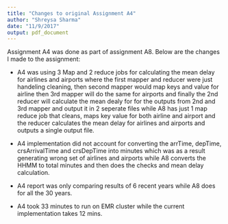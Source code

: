 ```yaml
---
title: "Changes to original Assignment A4"
author: "Shreysa Sharma"
date: "11/9/2017"
output: pdf_document
---
```


Assignment A4 was done as part of assignment A8. Below are the changes I made to the assignment:

* A4 was using 3 Map and 2 reduce jobs for calculating the mean delay for airlines and airports where the first mapper and reducer were just handeling cleaning, then second mapper would map keys and value for airline then 3rd mapper will do the same for airports and finally the 2nd reducer will calculate the mean dealy for for the outputs from 2nd and 3rd mapper and output it in 2 seperate files while A8 has just 1 map reduce job that cleans, maps key value for both airline and airport and the reducer calculates the mean delay for airlines and airports and outputs a single output file.

* A4 implementation did not account for converting the arrTime, depTime, crsArrivalTime and crsDepTime into minutes which was as a result generating wrong set of airlines and airports while A8 converts the HHMM to total minutes and then does the checks and mean delay calculation.

* A4 report was only comparing results of 6 recent years while A8 does for all the 30 years.

* A4 took 33 minutes to run on EMR cluster while the current implementation takes 12 mins.

